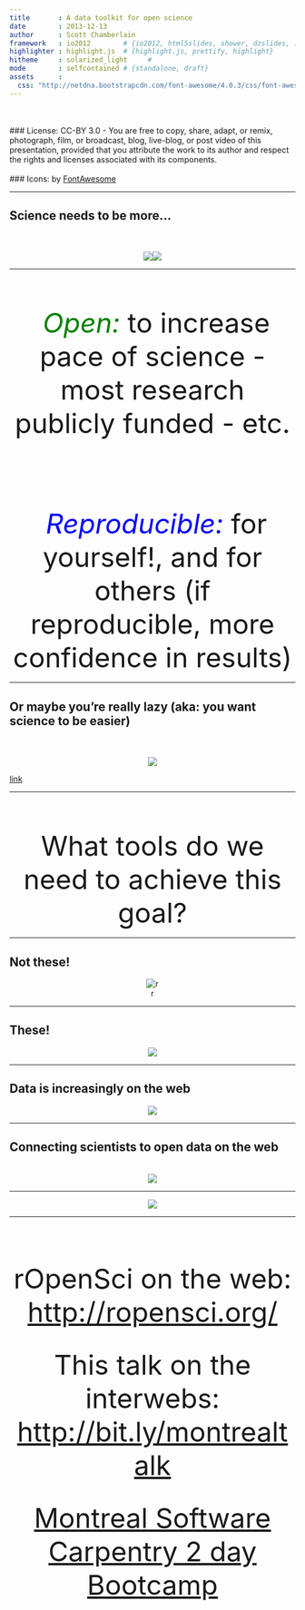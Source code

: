 ```yaml
---
title       : A data toolkit for open science
date        : 2013-12-13
author      : Scott Chamberlain
framework   : io2012        # {io2012, html5slides, shower, dzslides, ...}
highlighter : highlight.js  # {highlight.js, prettify, highlight}
hitheme     : solarized_light     # 
mode        : selfcontained # {standalone, draft}
assets      :
  css: "http://netdna.bootstrapcdn.com/font-awesome/4.0.3/css/font-awesome.css"
---
```


<br><br>
### License: CC-BY 3.0 - You are free to copy, share, adapt, or remix, photograph, film, or broadcast, blog, live-blog, or post video of this presentation, provided that you attribute the work to its author and respect the rights and licenses associated with its components.
<br><br>
### Icons: by <a href="http://fortawesome.github.io/Font-Awesome/">FontAwesome</a>

---

## Science needs to be more...

<br><br>
<div class="row"><center><img src="assets/img/unlock.png"></img><img src="assets/img/spinner.png"></img></center></div>

---

<br><br><br>
<font size="14">
	<center> <font color="green"> <i class="fa fa-unlock">&nbsp;Open:</i></font> to increase pace of science - most research publicly funded - etc.</center><br><br>
	<center><font color="blue"><i class="fa fa-spinner">&nbsp;Reproducible:</i></font> for yourself!, and for others (if reproducible, more confidence in results)</center>
</font>

---

## Or maybe you're really lazy (aka: you want science to be easier)

<br><br>
<center><img src="assets/img/lazyboy.jpg"></img></center>

<a href="http://www.ebay.com/itm/M-M-Dispenser-LA-Z-BOY-RECLINER-CHAIR-with-Remote-Control-/400593996036?afsrc=1">link</a>

---

<br><br><br>
<font size="14">
	<center>What tools do we need to achieve this goal?</center>
</font>

---

## Not these!

<center>![r](assets/img/closedtools.png)</center>

---

## These!

<center>![](assets/img/opentools.png)</center>

---

## Data is increasingly on the web

<center>![](assets/img/data.png)</center>

---

## Connecting scientists to open data on the web
<br>
<center>![](assets/img/ropensci_main.png)</center>

---

<center>![](assets/img/ropensci_pkgs.png)</center>

---

<br><br><br>

<font size="18"><center> rOpenSci on the web: <a href="http://ropensci.org/">http://ropensci.org/</a> </center></font>
<br><br>
<font size="18"><center> This talk on the interwebs: <a href="http://bit.ly/montrealtalk">http://bit.ly/montrealtalk</a> </center></font>
<br><br>
<font size="18"><center> <a href="http://software-carpentry.org/bootcamps/index.html#future">Montreal Software Carpentry 2 day Bootcamp</a> </center>